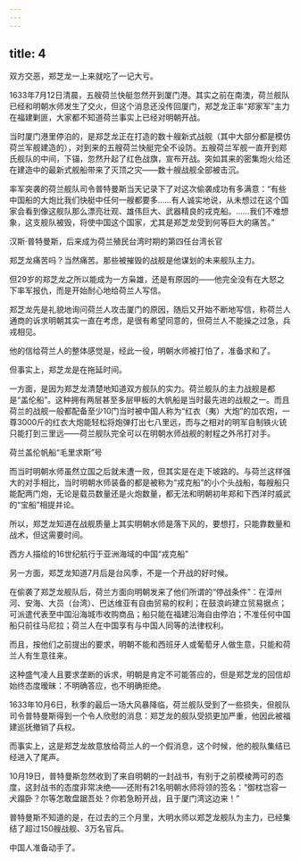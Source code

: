 ```yaml
---
---
---
```

title: 4
---



双方交恶，郑芝龙一上来就吃了一记大亏。

1633年7月12日清晨，五艘荷兰快艇忽然开到厦门港。其实之前在南澳，荷兰舰队已经和明朝水师发生了交火，但这个消息还没传回厦门，郑芝龙正率“郑家军”主力在福建剿匪，大家都不知道荷兰事实上已经对明朝开战。

当时厦门港里停泊的，是郑芝龙正在打造的数十艘新式战舰（其中大部分都是模仿荷兰军舰建造的），对到来的五艘荷兰快艇完全不设防。五艘荷兰军舰一直开到郑氏舰队的中间，下锚，忽然升起了红色战旗，宣布开战。突如其来的密集炮火给还在建造中的最新式舰船带来了灭顶之灾——数十艘战舰全部被击沉。

率军突袭的荷兰舰队司令普特曼斯当天记录下了对这次偷袭成功有多满意：“有些中国船的大炮比我们快艇中任何一艘都要多……有人诚实地说，从未想过在这个国家会看到像这舰队那么漂亮壮观、雄伟巨大、武器精良的戎克船。……我们不难想象，这支舰队被毁，将使中国这个国家，尤其是郑芝龙受到何等巨大的痛苦。”

汉斯·普特曼斯，后来成为荷兰殖民台湾时期的第四任台湾长官



郑芝龙痛苦吗？当然痛苦。那些被摧毁的战舰是他谋划的未来舰队主力。

但29岁的郑芝龙之所以能成为一方枭雄，还是有原因的——他完全没有在大怒之下率军报仇，而是开始耐心地给荷兰人写信。

郑芝龙先是礼貌地询问荷兰人攻击厦门的原因，随后又开始不断地写信，称荷兰人通商的诉求明朝其实一直在考虑，是很有希望同意的，但荷兰人不能操之过急，兵戎相见。

他的信给荷兰人的整体感觉是，经此一役，明朝水师被打怕了，准备求和了。

但事实上，郑芝龙是在拖延时间。

一方面，是因为郑芝龙清楚地知道双方舰队的实力。荷兰舰队的主力战舰是都是“盖伦船”。这种拥有两层甚至多层甲板的大帆船是当时最先进的战舰之一。而且荷兰的战舰一般都配备至少10门当时被中国人称为“红衣（夷）大炮”的加农炮，一尊3000斤的红衣大炮能轻松将炮弹打出七八里远，而与之相对的明军自制铁火铳只能打到三里远——荷兰舰队完全可以在明朝水师战舰的射程之外吊打对手。

荷兰盖伦帆船“毛里求斯”号



而当时明朝水师虽然立国之后就未遭一败，但其实是在走下坡路的。与荷兰这样强大的对手相比，当时明朝水师装备的都是被称为“戎克船”的小个头战船，每艘船只能配两门炮，无论是载员数量还是火炮数量，都无法和明朝初年郑和下西洋时威武的“宝船”相提并论。

所以，郑芝龙知道在战舰质量上其实明朝水师是落下风的，要想打，只能靠数量和战术，但这需要时间。

西方人描绘的16世纪航行于亚洲海域的中国“戎克船”



另一方面，郑芝龙知道7月后是台风季，不是一个开战的好时候。

在偷袭了郑芝龙舰队后，荷兰方面向明朝发来了他们所谓的“停战条件”：在漳州河、安海、大员（台湾）、巴达维亚有自由贸易的权利；在鼓浪屿建立贸易据点；可派遣代表至中国沿海城市收购商品；船只能在福建沿海自由停泊；不准任何中国船只前往马尼拉；荷兰人在中国享有与中国人同等的法律权利。

而且，按他们之前提出的要求，明朝不能和西班牙人或葡萄牙人做生意，只能和荷兰人有生意往来。

这种盛气凌人且要求垄断的诉求，明朝是肯定不可能答应的，但是郑芝龙的回信却始终态度暧昧：不明确答应，也不明确拒绝。

1633年10月6日，秋季的最后一场大风暴降临，荷兰舰队受到了一些损失，但舰队司令普特曼斯得到一个令人欣慰的消息：郑芝龙的舰队受损更加严重，他因此被福建巡抚撤销了兵权。

而事实上，这是郑芝龙故意放给荷兰人的一个假消息，这个时候，他的舰队集结已经进入了尾声。

10月19日，普特曼斯忽然收到了来自明朝的一封战书，有别于之前模棱两可的态度，这封战书的态度非常决绝——还附有21名明朝水师将领的签名：“御枕岂容一犬蹋卧？尔等怎敢盘踞吾处？你若急盼开战，且于厦门湾这边来！”

普特曼斯不知道的是，在过去的三个月里，大明水师以郑芝龙舰队为主力，已经集结了超过150艘战舰、3万名官兵。

中国人准备动手了。